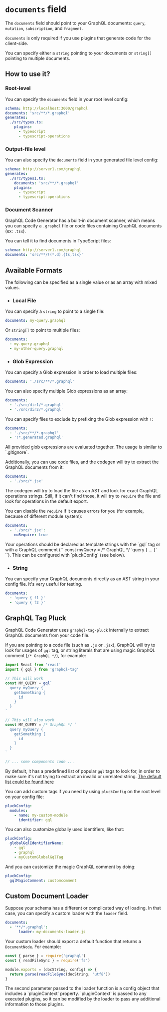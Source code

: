 
# `documents` field

The `documents` field should point to your GraphQL documents: `query`, `mutation`, `subscription`, and `fragment`.

`documents` is only required if you use plugins that generate code for the client-side.

You can specify either a `string` pointing to your documents or `string[]` pointing to multiple documents.

## How to use it?

### Root-level

You can specify the `documents` field in your root level config:

```yaml
schema: http://localhost:3000/graphql
documents: 'src/**/*.graphql'
generates:
  ./src/types.ts:
    plugins:
      - typescript
      - typescript-operations
```

### Output-file level

You can also specify the `documents` field in your generated file level config:

```yaml
schema: http://server1.com/graphql
generates:
  ./src/types1.ts:
    documents: 'src/**/*.graphql'
    plugins:
      - typescript
      - typescript-operations
```

### Document Scanner

GraphQL Code Generator has a built-in document scanner, which means you can specify a `.graphql` file or code files containing GraphQL documents (ex: `.tsx`).

You can tell it to find documents in TypeScript files:

```yaml
schema: http://server1.com/graphql
documents: 'src/**/!(*.d).{ts,tsx}'
```

## Available Formats

The following can be specified as a single value or as an array with mixed values.

- ### Local File

You can specify a `string` to point to a single file:

```yaml
documents: my-query.graphql
```

Or `string[]` to point to multiple files:

```yaml
documents:
  - my-query.graphql
  - my-other-query.graphql
```

- ### Glob Expression

You can specify a Glob expression in order to load multiple files:

```yaml
documents: './src/**/*.graphql'
```

You can also specify multiple Glob expressions as an array:

```yaml
documents:
  - './src/dir1/*.graphql'
  - './src/dir2/*.graphql'
```

You can specify files to exclude by prefixing the Glob expression with `!`:

```yaml
documents:
  - './src/**/*.graphql'
  - '!*.generated.graphql'
```

<Callout>
All provided glob expressions are evaluated together. The usage is similar to `.gitignore`.
</Callout>

Additionally, you can use code files, and the codegen will try to extract the GraphQL documents from it:

```yaml
documents:
  - './src/*.jsx'
```

The codegen will try to load the file as an AST and look for exact GraphQL operations strings. Still, if it can't find those, it will try to `require` the file and look for operations in the default export.

You can disable the `require` if it causes errors for you (for example, because of different module system):

```yaml
documents:
  - './src/*.jsx':
    noRequire: true
```

<Callout>
Your operations should be declared as template strings with the `gql` tag or with a GraphQL comment (`` const myQuery = /* GraphQL */ `query { ... }` ``). This can be configured with `pluckConfig` (see below).
</Callout>

- ### String

You can specify your GraphQL documents directly as an AST string in your config file. It's very useful for testing.

```yaml
documents:
  - 'query { f1 }'
  - 'query { f2 }'
```

## GraphQL Tag Pluck

GraphQL Code Generator uses `graphql-tag-pluck` internally to extract GraphQL documents from your code file.

If you are pointing to a code file (such as `.js` or `.jsx`), GraphQL will try to look for usages of `gql` tag, or string literals that are using magic GraphQL comment (`/* GraphQL */`), for example:

```jsx
import React from 'react'
import { gql } from 'graphql-tag'

// This will work
const MY_QUERY = gql`
  query myQuery {
    getSomething {
      id
    }
  }
`

// This will also work
const MY_QUERY = /* GraphQL */ `
  query myQuery {
    getSomething {
      id
    }
  }
`

// ... some components code ...
```

By default, it has a predefined list of popular `gql` tags to look for, in order to make sure it's not trying to extract an invalid or unrelated string. [The default list could be found here](https://github.com/ardatan/graphql-tools/blob/master/packages/graphql-tag-pluck/src/visitor.ts#L12)

You can add custom tags if you need by using `pluckConfig` on the root level on your config file:

```yaml
pluckConfig:
  modules:
    - name: my-custom-module
      identifier: gql
```

You can also customize globally used identifiers, like that:

```yaml
pluckConfig:
  globalGqlIdentifierName:
    - gql
    - graphql
    - myCustomGlobalGqlTag
```

And you can customize the magic GraphQL comment by doing:

```yaml
pluckConfig:
  gqlMagicComment: customcomment
```

## Custom Document Loader

Suppose your schema has a different or complicated way of loading. In that case, you can specify a custom loader with the `loader` field.

```yaml
documents:
  - '**/*.graphql':
      loader: my-documents-loader.js
```

Your custom loader should export a default function that returns a `DocumentNode`. For example:

```js
const { parse } = require('graphql')
const { readFileSync } = require('fs')

module.exports = (docString, config) => {
  return parse(readFileSync(docString, 'utf8'))
}
```

<Callout>
The second parameter passed to the loader function is a config object that includes a `pluginContext` property. `pluginContext` is passed to any executed plugins, so it can be modified by the loader to pass any additional information to those plugins.
</Callout>
